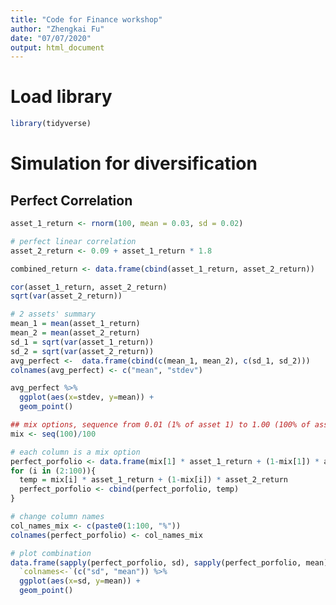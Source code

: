 ```yaml
---
title: "Code for Finance workshop"
author: "Zhengkai Fu"
date: "07/07/2020"
output: html_document
---
```

# Load library
```r
library(tidyverse)
```

# Simulation for diversification
## Perfect Correlation
```r
asset_1_return <- rnorm(100, mean = 0.03, sd = 0.02)

# perfect linear correlation
asset_2_return <- 0.09 + asset_1_return * 1.8

combined_return <- data.frame(cbind(asset_1_return, asset_2_return))

cor(asset_1_return, asset_2_return)
sqrt(var(asset_2_return))

# 2 assets' summary
mean_1 = mean(asset_1_return)
mean_2 = mean(asset_2_return)
sd_1 = sqrt(var(asset_1_return))
sd_2 = sqrt(var(asset_2_return))
avg_perfect <-  data.frame(cbind(c(mean_1, mean_2), c(sd_1, sd_2)))
colnames(avg_perfect) <- c("mean", "stdev")

avg_perfect %>%
  ggplot(aes(x=stdev, y=mean)) +
  geom_point()

## mix options, sequence from 0.01 (1% of asset 1) to 1.00 (100% of asset 1)
mix <- seq(100)/100

# each column is a mix option
perfect_porfolio <- data.frame(mix[1] * asset_1_return + (1-mix[1]) * asset_2_return)
for (i in (2:100)){
  temp = mix[i] * asset_1_return + (1-mix[i]) * asset_2_return
  perfect_porfolio <- cbind(perfect_porfolio, temp)
}

# change column names
col_names_mix <- c(paste0(1:100, "%"))
colnames(perfect_porfolio) <- col_names_mix

# plot combination
data.frame(sapply(perfect_porfolio, sd), sapply(perfect_porfolio, mean)) %>%
  `colnames<-`(c("sd", "mean")) %>%
  ggplot(aes(x=sd, y=mean)) +
  geom_point()
```
